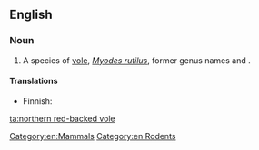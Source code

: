 ==English==
{{rfi}}
{{wikipedia|Northern Red-backed Vole}}
{{wikispecies}}

===Noun===
{{en-noun|head=[[northern]] [[red]]-[[backed]] [[vole]]}}

# A species of [[vole]], ''[[Myodes rutilus]]'', former genus names {{taxlink|Clethrionomys|genus}} and {{taxlink|Evotomys|genus}}.

====Translations====
{{trans-top|''Myodes rutilus}}
* Finnish: {{t-|fi|punamyyrä}}
{{trans-mid}}
{{trans-bottom}}

[[Category:en:Mammals]]
[[Category:en:Rodents]]

[[ta:northern red-backed vole]]